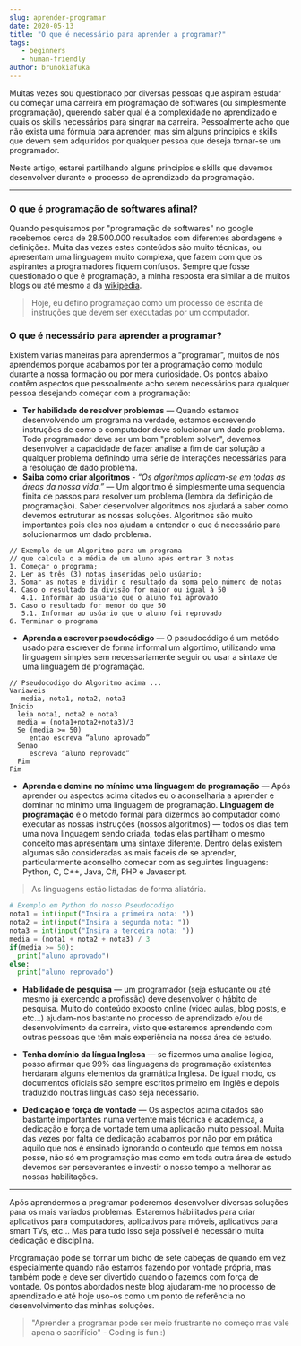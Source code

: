 ```yaml
---
slug: aprender-programar
date: 2020-05-13
title: "O que é necessário para aprender a programar?"
tags: 
   - beginners
   - human-friendly
author: brunokiafuka
---
```


Muitas vezes sou questionado por diversas pessoas que aspiram estudar ou começar uma carreira em programação de softwares (ou simplesmente programação), querendo saber qual é a complexidade no aprendizado e quais os skills necessários para singrar na carreira. Pessoalmente acho que não exista uma fórmula para aprender, mas sim alguns principios e skills que devem sem adquiridos por qualquer pessoa que deseja tornar-se um programador.

Neste artigo, estarei partilhando alguns principios e skills que devemos desenvolver durante o processo de aprendizado da programação.

<hr/>

### O que é programação de softwares afinal?

Quando pesquisamos por "programação de softwares" no google recebemos cerca de 28.500.000 resultados com diferentes abordagens e definições. Muita das vezes estes conteúdos são muito técnicas, ou apresentam uma linguagem muito complexa, que fazem com que os aspirantes a programadores fiquem confusos. Sempre que fosse questionado o que é programação, a minha resposta era similar a de muitos blogs ou até mesmo a da [wikipedia](https://pt.m.wikipedia.org/wiki/Programa%C3%A7%C3%A3o_de_computadores).

> Hoje, eu defino programação como um processo de escrita de instruções que devem ser executadas por um computador.

### O que é necessário para aprender a programar?

Existem várias maneiras para aprendermos a “programar”, muitos de nós aprendemos porque acabamos por ter a programação como modúlo durante a nossa formação ou por mera curiosidade. Os pontos abaixo contêm aspectos que pessoalmente acho serem necessários para qualquer pessoa desejando começar com a programação:

- **Ter habilidade de resolver problemas** — Quando estamos desenvolvendo um programa na verdade, estamos escrevendo instruções de como o computador deve solucionar um dado problema. Todo programador deve ser um bom "problem solver", devemos desenvolver a capacidade de fazer analise a fim de dar solução a qualquer problema definindo uma série de interações necessárias para a resolução de dado problema.
- **Saiba como criar algoritmos** - _“Os algoritmos aplicam-se em todas as áreas da nossa vida.”_ — Um algoritmo é simplesmente uma sequencia finita de passos para resolver um problema (lembra da definição de programação). Saber desenvolver algoritmos nos ajudará a saber como devemos estruturar as nossas soluções. Algoritmos são muito importantes pois eles nos ajudam a entender o que é necessário para solucionarmos um dado problema.

```
// Exemplo de um Algoritmo para um programa
// que calcula o a média de um aluno após entrar 3 notas
1. Começar o programa;
2. Ler as três (3) notas inseridas pelo usúario;
3. Somar as notas e dividir o resultado da soma pelo número de notas
4. Caso o resultado da divisão for maior ou igual à 50
   4.1. Informar ao usúario que o aluno foi aprovado
5. Caso o resultado for menor do que 50
   5.1. Informar ao usúario que o aluno foi reprovado
6. Terminar o programa
```

- **Aprenda a escrever pseudocódigo** — O pseudocódigo é um metódo usado para escrever de forma informal um algortimo, utilizando uma linguagem simples sem necessariamente seguir ou usar a sintaxe de uma linguagem de programação.

```
// Pseudocodigo do Algoritmo acima ...
Variaveis
   media, nota1, nota2, nota3
Inicio
  leia nota1, nota2 e nota3
  media = (nota1+nota2+nota3)/3
  Se (media >= 50)
     entao escreva “aluno aprovado”
  Senao
     escreva “aluno reprovado”
  Fim
Fim
```

- **Aprenda e domine no mínimo uma linguagem de programação** — Após aprender ou aspectos acima citados eu o aconselharia a aprender e dominar no minimo uma linguagem de programação. **Linguagem de programação** é o método formal para dizermos ao computador como executar as nossas instruções (nossos algoritmos) — todos os dias tem uma nova linguagem sendo criada, todas elas partilham o mesmo conceito mas apresentam uma sintaxe diferente. Dentro delas existem algumas são consideradas as mais faceis de se aprender, particularmente aconselho comecar com as seguintes linguagens: Python, C, C++, Java, C#, PHP e Javascript.

> As linguagens estão listadas de forma aliatória.

```python
# Exemplo em Python do nosso Pseudocodigo
nota1 = int(input("Insira a primeira nota: "))
nota2 = int(input("Insira a segunda nota: "))
nota3 = int(input("Insira a terceira nota: "))
media = (nota1 + nota2 + nota3) / 3
if(media >= 50):
  print("aluno aprovado")
else:
  print("aluno reprovado")
```

- **Habilidade de pesquisa** — um programador (seja estudante ou até mesmo já exercendo a profissão) deve desenvolver o hábito de pesquisa. Muito do conteúdo exposto online (video aulas, blog posts, e etc…) ajudam-nos bastante no processo de aprendizado e/ou de desenvolvimento da carreira, visto que estaremos aprendendo com outras pessoas que têm mais experiência na nossa área de estudo.

- **Tenha domínio da língua Inglesa** — se fizermos uma analise lógica, posso afirmar que 99% das linguagens de programação existentes herdaram alguns elementos da gramática Inglesa. De igual modo, os documentos oficiais são sempre escritos primeiro em Inglês e depois traduzido noutras linguas caso seja necessário.

- **Dedicação e força de vontade** — Os aspectos acima citados são bastante importantes numa vertente mais técnica e academica, a dedicação e força de vontade tem uma aplicação muito pessoal. Muita das vezes por falta de dedicação acabamos por não por em prática aquilo que nos é ensinado ignorando o conteudo que temos em nossa posse, não só em programação mas como em toda outra área de estudo devemos ser perseverantes e investir o nosso tempo a melhorar as nossas habilitações.

<hr/>

Após aprendermos a programar poderemos desenvolver diversas soluções para os mais variados problemas. Estaremos hábilitados para criar aplicativos para computadores, aplicativos para móveis, aplicativos para smart TVs, etc… Mas para tudo isso seja possível é necessário muita dedicação e disciplina.

Programação pode se tornar um bicho de sete cabeças de quando em vez especialmente quando não estamos fazendo por vontade própria, mas também pode e deve ser divertido quando o fazemos com força de vontade. Os pontos abordados neste blog ajudaram-me no processo de aprendizado e até hoje uso-os como um ponto de referência no desenvolvimento das minhas soluções.

> "Aprender a programar pode ser meio frustrante no começo mas vale apena o sacrifício" - Coding is fun :)

